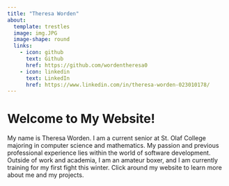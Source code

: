 ```yaml
---
title: "Theresa Worden"
about: 
  template: trestles
  image: img.JPG
  image-shape: round
  links: 
    - icon: github
      text: Github
      href: https://github.com/wordentheresa0
    - icon: linkedin
      text: LinkedIn
      href: https://www.linkedin.com/in/theresa-worden-023010178/
---
```


# Welcome to My Website!

My name is Theresa Worden. I am a current senior at St. Olaf College majoring in computer science and mathematics. My passion and previous professional experience lies within the world of software development. Outside of work and academia, I am an amateur boxer, and I am currently training for my first fight this winter. Click around my website to learn more about me and my projects.

# 
